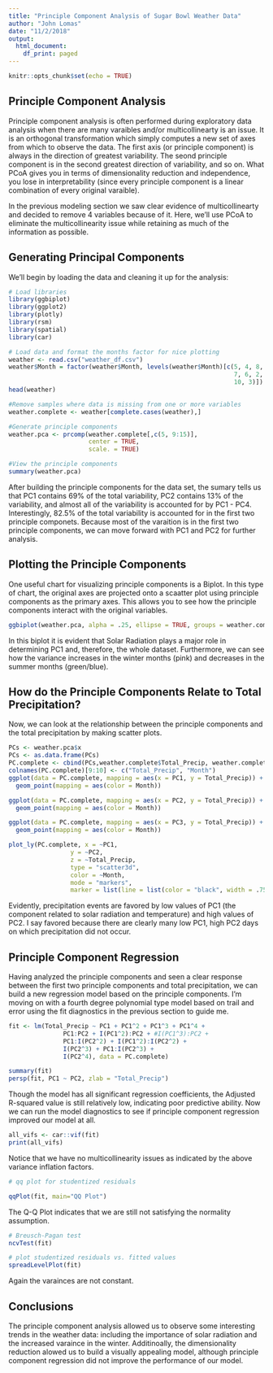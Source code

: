 ```yaml
---
title: "Principle Component Analysis of Sugar Bowl Weather Data"
author: "John Lomas"
date: "11/2/2018"
output:
  html_document:
    df_print: paged
---
```


```r
knitr::opts_chunk$set(echo = TRUE)
```

## Principle Component Analysis

Principle component analysis is often performed during exploratory data analysis when there are many varaibles and/or multicollinearty is an issue. It is an orthogonal transformation which simply computes a new set of axes from which to observe the data. The first axis (or principle component) is always in the direction of greatest variability. The seond principle component is in the second greatest direction of variability, and so on. What PCoA gives you in terms of dimensionality reduction and independence, you lose in interpretability (since every principle component is a linear combination of every original varaible).

In the previous modeling section we saw clear evidence of multicollinearty and decided to remove 4 variables because of it. Here, we'll use PCoA to eliminate the multicollinearity issue while retaining as much of the information as possible.


## Generating Principal Components

We'll begin by loading the data and cleaning it up for the analysis:

```r
# Load libraries 
library(ggbiplot)
library(ggplot2)
library(plotly)
library(rsm)
library(spatial)
library(car)

# Load data and format the months factor for nice plotting
weather <- read.csv("weather_df.csv")
weather$Month = factor(weather$Month, levels(weather$Month)[c(5, 4, 8, 1, 9, 
                                                              7, 6, 2, 12, 11, 
                                                              10, 3)])
head(weather)
```

```r
#Remove samples where data is missing from one or more variables
weather.complete <- weather[complete.cases(weather),]

#Generate principle components
weather.pca <- prcomp(weather.complete[,c(5, 9:15)], 
                      center = TRUE,
                      scale. = TRUE)

#View the principle components
summary(weather.pca)
```

After building the principle components for the data set, the sumary tells us that PC1 contains 69% of the total variability, PC2 contains 13% of the variability, and almost all of the variability is accounted for by PC1 - PC4. Interestingly, 82.5% of the total variability is accounted for in the first two principle componets. Because most of the varaition is in the first two principle components, we can move forward with PC1 and PC2 for further analysis.


## Plotting the Principle Components

One useful chart for visualizing principle components is a Biplot. In this type of chart, the original axes are projected onto a scaatter plot using principle components as the primary axes. This allows you to see how the principle components interact with the original variables.

```r
ggbiplot(weather.pca, alpha = .25, ellipse = TRUE, groups = weather.complete$Month)
```

In this biplot it is evident that Solar Radiation plays a major role in determining PC1 and, therefore, the whole dataset. Furthermore, we can see how the variance increases in the winter months (pink) and decreases in the summer months (green/blue). 


## How do the Principle Components Relate to Total Precipitation?

Now, we can look at the relationship between the principle components and the total precipitation by making scatter plots.

```r
PCs <- weather.pca$x
PCs <- as.data.frame(PCs)
PC.complete <- cbind(PCs,weather.complete$Total_Precip, weather.complete$Month)
colnames(PC.complete)[9:10] <- c("Total_Precip", "Month")
ggplot(data = PC.complete, mapping = aes(x = PC1, y = Total_Precip)) +
  geom_point(mapping = aes(color = Month))
```

```r
ggplot(data = PC.complete, mapping = aes(x = PC2, y = Total_Precip)) +
  geom_point(mapping = aes(color = Month))
```

```r
ggplot(data = PC.complete, mapping = aes(x = PC3, y = Total_Precip)) +
  geom_point(mapping = aes(color = Month))
```



```r
plot_ly(PC.complete, x = ~PC1, 
                 y = ~PC2, 
                 z = ~Total_Precip, 
                 type = "scatter3d", 
                 color = ~Month,
                 mode = "markers",
                 marker = list(line = list(color = "black", width = .75)))

```

Evidently, precipitation events are favored by low values of PC1 (the component related to solar radiation and temperature) and high values of PC2. I say favored because there are clearly many low PC1, high PC2 days on which precipitation did not occur.


## Principle Component Regression

Having analyzed the principle components and seen a clear response between the first two principle components and total precipitation, we can build a new regression model based on the principle components. I'm moving on with a fourth degree polynomial type model based on trail and error using the fit diagnostics in the previous section to guide me.

```r
fit <- lm(Total_Precip ~ PC1 + PC1^2 + PC1^3 + PC1^4 +
               PC1:PC2 + I(PC1^2):PC2 + #I(PC1^3):PC2 +
               PC1:I(PC2^2) + I(PC1^2):I(PC2^2) +
               I(PC2^3) + PC1:I(PC2^3) +
               I(PC2^4), data = PC.complete)

summary(fit)
persp(fit, PC1 ~ PC2, zlab = "Total_Precip")

```

Though the model has all significant regression coefficients, the Adjusted R-squared value is still relatively low, indicating poor predictive ability. Now we can run the model diagnostics to see if principle component regression improved our model at all.

```r
all_vifs <- car::vif(fit)
print(all_vifs)
```

Notice that we have no multicollinearity issues as indicated by the above variance inflation factors.

```r
# qq plot for studentized residuals

qqPlot(fit, main="QQ Plot")
```

The Q-Q Plot indicates that we are still not satisfying the normality assumption.

```r
# Breusch-Pagan test
ncvTest(fit)
```

```r
# plot studentized residuals vs. fitted values 
spreadLevelPlot(fit)
```

Again the varainces are not constant. 

## Conclusions

The principle component analysis allowed us to observe some interesting trends in the weather data: including the importance of solar radiation and the increased varaince in the winter. Additinoally, the dimensionality reduction alowed us to build a visually appealing model, although principle component regression did not improve the performance of our model. 

